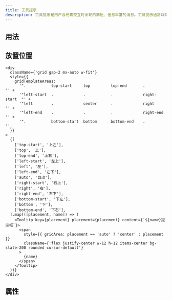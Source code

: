 ```yaml
---
title: 工具提示
description: 工具提示是用户与元素交互时出现的简短、信息丰富的消息。工具提示通常以两种方式之一启动：通过鼠标悬停手势或通过键盘悬停手势。
---
```


## 用法

## 放置位置

```tsx preview editable
<div
  className={'grid gap-2 mx-auto w-fit'}
  style={{
    gridTemplateAreas:
      '".           top-start     top         top-end       .            "' +
      '"left-start  .             .           .             right-start  "' +
      '"left        .             center      .             right        "' +
      '"left-end    .             .           .             right-end    "' +
      '".           bottom-start  bottom      bottom-end    .            "',
  }}
>
  {[
    ['top-start', '上左'],
    ['top', '上'],
    ['top-end', '上右'],
    ['left-start', '左上'],
    ['left', '左'],
    ['left-end', '左下'],
    ['auto', '自动'],
    ['right-start', '右上'],
    ['right', '右'],
    ['right-end', '右下'],
    ['bottom-start', '下左'],
    ['bottom', '下'],
    ['bottom-end', '下右'],
  ].map(([placement, name]) => (
    <Tooltip key={placement} placement={placement} content={`${name}提示框`}>
      <span
        style={{ gridArea: placement == 'auto' ? 'center' : placement }}
        className={'flex justify-center w-12 h-12 items-center bg-slate-200 rounded cursor-default'}
      >
        {name}
      </span>
    </Tooltip>
  ))}
</div>
```

## 属性
